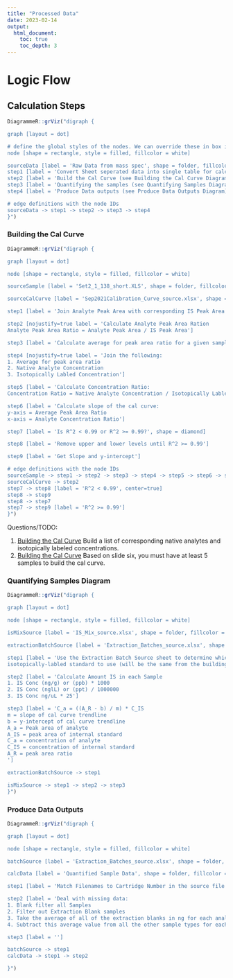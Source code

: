 ```yaml
---
title: "Processed Data"
date: 2023-02-14
output:
  html_document:
    toc: true
    toc_depth: 3
---
```


# Logic Flow

## Calculation Steps

```r
DiagrammeR::grViz("digraph {

graph [layout = dot]

# define the global styles of the nodes. We can override these in box if we wish
node [shape = rectangle, style = filled, fillcolor = white]

sourceData [label = 'Raw Data from mass spec', shape = folder, fillcolor = Linen]
step1 [label = 'Convert Sheet seperated data into single table for calculations']
step2 [label = 'Build the Cal Curve (see Building the Cal Curve Diagram)']
step3 [label = 'Quantifying the samples (see Quantifying Samples Diagram)']
step4 [label = 'Produce Data outputs (see Produce Data Outputs Diagram)']

# edge definitions with the node IDs
sourceData -> step1 -> step2 -> step3 -> step4
}")
```

### Building the Cal Curve

```r
DiagrammeR::grViz("digraph {

graph [layout = dot]

node [shape = rectangle, style = filled, fillcolor = white]

sourceSample [label = 'Set2_1_138_short.XLS', shape = folder, fillcolor = linen]

sourceCalCurve [label = 'Sep2021Calibration_Curve_source.xlsx', shape = folder, fillcolor = linen]

step1 [label = 'Join Analyte Peak Area with corresponding IS Peak Area']

step2 [nojustify=true label = 'Calculate Analyte Peak Area Ration
Analyte Peak Area Ratio = Analyte Peak Area / IS Peak Area']

step3 [label = 'Calculate average for peak area ratio for a given sample']

step4 [nojustify=true label = 'Join the following:
1. Average for peak area ratio
2. Native Analyte Concentration
3. Isotopically Labled Concentration']

step5 [label = 'Calculate Concentration Ratio:
Concentration Ratio = Native Analyte Concentration / Isotopically Labled Concentration']

step6 [label = 'Calculate slope of the cal curve:
y-axis = Average Peak Area Ratio
x-axis = Analyte Concentration Ratio']

step7 [label = 'Is R^2 < 0.99 or R^2 >= 0.99?', shape = diamond]

step8 [label = 'Remove upper and lower levels until R^2 >= 0.99']

step9 [label = 'Get Slope and y-intercept']

# edge definitions with the node IDs
sourceSample -> step1 -> step2 -> step3 -> step4 -> step5 -> step6 -> step7
sourceCalCurve -> step2
step7 -> step8 [label = 'R^2 < 0.99', center=true]
step8 -> step9
step8 -> step7
step7 -> step9 [label = 'R^2 >= 0.99']
}")
```

Questions/TODO:

1. [Building the Cal Curve] Build a list of corresponding native analytes and isotopically labeled concentrations.
2. [Building the Cal Curve] Based on slide six, you must have at least 5 samples to build the cal curve.

### Quantifying Samples Diagram

```r
DiagrammeR::grViz("digraph {

graph [layout = dot]

node [shape = rectangle, style = filled, fillcolor = white]

isMixSource [label = 'IS_Mix_source.xlsx', shape = folder, fillcolor = linen]

extractionBatchSource [label = 'Extraction_Batches_source.xlsx', shape = folder, fillcolor = linen]

step1 [label = 'Use the Extraction Batch Source sheet to determine which
isotopically-labled standard to use (will be the same from the building the cal curve)']

step2 [label = 'Calculate Amount IS in each Sample
1. IS Conc (ng/g) or (ppb) * 1000
2. IS Conc (nglL) or (ppt) / 1000000
3. IS Conc ng/uL * 25']

step3 [label = 'C_a = ((A_R - b) / m) * C_IS
m = slope of cal curve trendline
b = y-intercept of cal curve trendline
A_a = Peak area of analyte
A_IS = peak area of internal standard
C_a = concentration of analyte
C_IS = concentration of internal standard
A_R = peak area ratio
']

extractionBatchSource -> step1

isMixSource -> step1 -> step2 -> step3
}")
```

### Produce Data Outputs

```r
DiagrammeR::grViz("digraph {

graph [layout = dot]

node [shape = rectangle, style = filled, fillcolor = white]

batchSource [label = 'Extraction_Batches_source.xlsx', shape = folder, fillcolor = linen]

calcData [label = 'Quantified Sample Data', shape = folder, fillcolor = linen]

step1 [label = 'Match Filenames to Cartridge Number in the source file']

step2 [label = 'Deal with missing data:
1. Blank filter all Samples
2. Filter out Extraction Blank samples
3. Take the average of all of the extraction blanks in ng for each analyte
4. Subtract this average value from all the other sample types for each compound']

step3 [label = '']

batchSource -> step1
calcData -> step1 -> step2

}")
```
